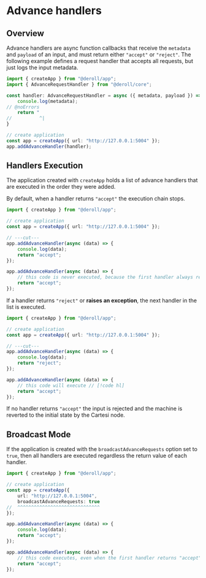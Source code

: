 # Advance handlers

## Overview

Advance handlers are async function callbacks that receive the `metadata` and `payload` of an input, and must return either `"accept"` or `"reject"`.
The following example defines a request handler that accepts all requests, but just logs the input metadata.

```ts twoslash
import { createApp } from "@deroll/app";
import { AdvanceRequestHandler } from "@deroll/core";

const handler: AdvanceRequestHandler = async ({ metadata, payload }) => {
    console.log(metadata);
// @noErrors
    return "
//          ^|
}

// create application
const app = createApp({ url: "http://127.0.0.1:5004" });
app.addAdvanceHandler(handler);
```

## Handlers Execution

The application created with `createApp` holds a list of advance handlers that are executed in the order they were added.

By default, when a handler returns `"accept"` the execution chain stops.

```ts twoslash
import { createApp } from "@deroll/app";

// create application
const app = createApp({ url: "http://127.0.0.1:5004" });

// ---cut---
app.addAdvanceHandler(async (data) => {
    console.log(data);
    return "accept";
});

app.addAdvanceHandler(async (data) => {
    // this code is never executed, because the first handler always returns "accept" // [!code hl]
    return "accept";
});
```

If a handler returns `"reject"` or **raises an exception**, the next handler in the list is executed.

```ts twoslash
import { createApp } from "@deroll/app";

// create application
const app = createApp({ url: "http://127.0.0.1:5004" });

// ---cut---
app.addAdvanceHandler(async (data) => {
    console.log(data);
    return "reject";
});

app.addAdvanceHandler(async (data) => {
    // this code will execute // [!code hl]
    return "accept";
});
```

If no handler returns `"accept"` the input is rejected and the machine is reverted to the initial state by the Cartesi node.

## Broadcast Mode

If the application is created with the `broadcastAdvanceRequests` option set to `true`, then all handlers are executed regardless the return value of each handler.

```ts twoslash
import { createApp } from "@deroll/app";

// create application
const app = createApp({
    url: "http://127.0.0.1:5004",
    broadcastAdvanceRequests: true
//  ^^^^^^^^^^^^^^^^^^^^^^^^^^^^^^
});

app.addAdvanceHandler(async (data) => {
    console.log(data);
    return "accept";
});

app.addAdvanceHandler(async (data) => {
    // this code executes, even when the first handler returns "accept" // [!code hl]
    return "accept";
});
```
